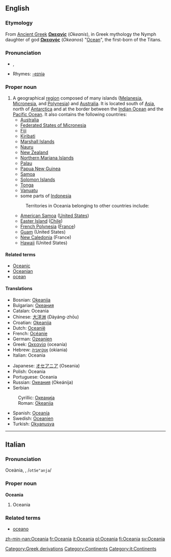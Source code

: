 {{wikipedia}}
==English==

===Etymology===
From [[Ancient Greek]] '''[[Ωκεανίς]]''' (''Okeanis''), in Greek mythology the Nymph daughter of god  '''[[Ωκεανός]]''' (''Okeanos'') "[[Ocean]]", the first-born of the Titans.

===Pronunciation===
* {{IPA|/ˌəʊʃiˈeɪniə/}}, {{SAMPA|/%@USieIni@/}}
*Rhymes: [[Rhymes:English:-eɪniə|-eɪniə]]

===Proper noun===
{{en-proper noun}}

# A geographical [[region]] composed of many islands ([[Melanesia]], [[Micronesia]], and [[Polynesia]]) and [[Australia]]. It is located south of [[Asia]], north of [[Antarctica]] and at the border between the [[Indian Ocean]] and the [[Pacific Ocean]]. It also contains the following countries:
#* [[Australia]]
#* [[Federated States of Micronesia]]
#* [[Fiji]]
#* [[Kiribati]]
#* [[Marshall Islands]]
#* [[Nauru]]
#* [[New Zealand]] 
#* [[Northern Mariana Islands]]
#* [[Palau]]
#* [[Papua New Guinea]]
#* [[Samoa]]
#* [[Solomon Islands]]
#* [[Tonga]]
#* [[Vanuatu]]
#* some parts of [[Indonesia]]
#: Territories in Oceania belonging to other countries include:
#* [[American Samoa]] ([[United States]])
#* [[Easter|Easter Island]] ([[Chile]])
#* [[French Polynesia]] ([[France]])
#* [[Guam]] (United States)
#* [[New Caledonia]] (France)
#* [[Hawaii]] (United States)

====Related terms====
*[[Oceanic]]
*[[Oceanian]]
*[[ocean]]

====Translations====
{{top}}
*Bosnian: [[Okeanija]] {{f}}
*Bulgarian: [[Океания]] {{f}}
*Catalan: Oceania {{f}}
*Chinese: [[大洋洲]] (Dàyáng-zhōu)
*Croatian: [[Okeanija]] {{f}}
*Dutch: [[Oceanië]] {{n}}
*French: [[Océanie]] {{f}}
*German: [[Ozeanien]]
*Greek: [[Ωκεανία]] (oceanía) {{f}}
*Hebrew: [[אוקיאניה]] (okiania) {{f}}
*Italian: Oceania {{f}}
{{mid}}
*Japanese: [[オセアニア]] (Oseania)
*Polish: Oceania {{f}}
*Portuguese: Oceania {{f}}
*Russian: [[Океания]] (Okeánija) {{f}}
*Serbian
:Cyrillic: [[Океанија]] {{f}}
:Roman: [[Okeanija]] {{f}}
*Spanish: [[Oceanía]] {{f}}
*Swedish: [[Oceanien]]
*Turkish: [[Okyanusya]]
{{bottom}}

----

==Italian==

===Pronunciation===
Oceània, {{Unicode|/otʃeˈanja/}}, /<tt>otSe"anja</tt>/

===Proper noun===
'''Oceania''' {{f}}

# Oceania

===Related terms===
*[[oceano]]

[[Category:Greek derivations]]
[[Category:Continents]]
[[Category:it:Continents]]

[[zh-min-nan:Oceania]]
[[fr:Oceania]]
[[it:Oceania]]
[[pl:Oceania]]
[[fi:Oceania]]
[[sv:Oceania]]